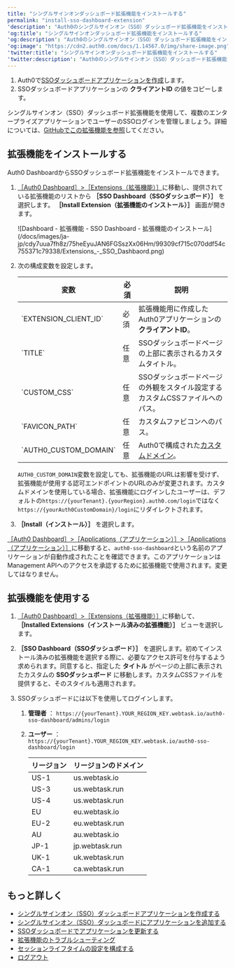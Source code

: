 ```yaml
---
title: "シングルサインオンダッシュボード拡張機能をインストールする"
permalink: "install-sso-dashboard-extension"
'description': "Auth0のシングルサインオン（SSO）ダッシュボード拡張機能をインストールして、アプリケーションでSSOログインを有効にする方法を説明します。"
'og:title': "シングルサインオンダッシュボード拡張機能をインストールする"
'og:description': "Auth0のシングルサインオン（SSO）ダッシュボード拡張機能をインストールして、アプリケーションでSSOログインを有効にする方法を説明します。"
'og:image': "https://cdn2.auth0.com/docs/1.14567.0/img/share-image.png"
'twitter:title': "シングルサインオンダッシュボード拡張機能をインストールする"
'twitter:description': "Auth0のシングルサインオン（SSO）ダッシュボード拡張機能をインストールして、アプリケーションでSSOログインを有効にする方法を説明します。"
---
```


<Card title="始める前に">

1. Auth0で[SSOダッシュボードアプリケーションを作成](https://auth0.com/docs/customize/extensions/single-sign-on-dashboard-extension/create-sso-dashboard-application)します。
2. SSOダッシュボードアプリケーションの **クライアントID** の値をコピーします。

</Card>

シングルサインオン（<Tooltip data-tooltip-id="react-containers-DefinitionTooltip-0" href="/docs/ja-jp/glossary?term=single-sign-on" tip="シングルサインオン（SSO）: ユーザーが1つのアプリケーションにログインした後、そのユーザーを他のアプリケーションに自動的にログインさせるサービス。" cta="用語集の表示">SSO</Tooltip>）ダッシュボード拡張機能を使用して、複数のエンタープライズアプリケーションでユーザーのSSOログインを管理しましょう。詳細については、[GitHubでこの拡張機能を参照](https://github.com/auth0-extensions/auth0-sso-dashboard-extension)してください。

## 拡張機能をインストールする

<Tooltip data-tooltip-id="react-containers-DefinitionTooltip-0" href="/docs/ja-jp/glossary?term=auth0-dashboard" tip="Auth0 Dashboard: サービスを構成するためのAuth0の主製品。" cta="用語集の表示">Auth0 Dashboard</Tooltip>からSSOダッシュボード拡張機能をインストールできます。

1. [［Auth0 Dashboard］>［Extensions（拡張機能）］](https://manage.auth0.com/#/extensions)に移動し、提供されている拡張機能のリストから **［SSO Dashboard（SSOダッシュボード）］** を選択します。 **［Install Extension（拡張機能のインストール）］** 画面が開きます。

   <Frame>![Dashboard - 拡張機能 - SSO Dashboard - 拡張機能のインストール](/docs/images/ja-jp/cdy7uua7fh8z/75heEyuJAN6FGSszXx06Hm/99309cf715c070ddf54c755371c79338/Extensions_-_SSO_Dashbaord.png)</Frame>

2. 次の構成変数を設定します。

   <table class="table"><thead>
   <tr>
   <th><b>変数</b></th>
   <th><b>必須</b></th>
   <th><b>説明</b></th>
   </tr>
   </thead>
   <tbody>
   <tr>
   <td>`EXTENSION_CLIENT_ID`</td>
   <td>必須</td>
   <td>拡張機能用に作成したAuth0アプリケーションの<b>クライアントID</b>。</td>
   </tr>
   <tr>
   <td>`TITLE`</td>
   <td>任意</td>
   <td>SSOダッシュボードページの上部に表示されるカスタムタイトル。</td>
   </tr>
   <tr>
   <td>`CUSTOM_CSS`</td>
   <td>任意</td>
   <td>SSOダッシュボードページの外観をスタイル設定するカスタムCSSファイルへのパス。</td>
   </tr>
   <tr>
   <td>`FAVICON_PATH`</td>
   <td>任意</td>
   <td>カスタムファビコンへのパス。</td>
   </tr>
   <tr>
   <td>`AUTH0_CUSTOM_DOMAIN`</td>
   <td>任意</td>
   <td>Auth0で構成された<a href="https://auth0.com/docs/ja-jp/customize/custom-domains">カスタムドメイン</a>。</td>
   </tr>
   </tbody>
   </table>

   <Callout icon="file-lines" color="#0EA5E9" iconType="regular">

   `AUTH0_CUSTOM_DOMAIN`変数を設定しても、拡張機能のURLは影響を受けず、拡張機能が使用する認可エンドポイントのURLのみが変更されます。カスタムドメインを使用している場合、拡張機能にログインしたユーザーは、デフォルトの`https://{yourTenant}.{yourRegion}.auth0.com/login`ではなく`https://{yourAuth0CustomDomain}/login`にリダイレクトされます。

   </Callout>

3. **［Install（インストール）］** を選択します。

[［Auth0 Dashboard］>［Applications（アプリケーション）］>［Applications（アプリケーション）］](https://manage.auth0.com/#/applications)に移動すると、`auth0-sso-dashboard`という名前のアプリケーションが自動作成されたことを確認できます。このアプリケーションは<Tooltip data-tooltip-id="react-containers-DefinitionTooltip-0" href="/docs/ja-jp/glossary?term=management-api" tip="Management API: 顧客が管理タスクを実行できるようにするための製品。" cta="用語集の表示">Management API</Tooltip>へのアクセスを承認するために拡張機能で使用されます。変更してはなりません。

## 拡張機能を使用する

1. [［Auth0 Dashboard］>［Extensions（拡張機能）］](https://manage.auth0.com/#/extensions)に移動して、 **［Installed Extensions（インストール済みの拡張機能）］** ビューを選択します。
2. **［SSO Dashboard（SSOダッシュボード）］** を選択します。初めてインストール済みの拡張機能を選択する際に、必要なアクセス許可を付与するよう求められます。同意すると、指定した **タイトル** がページの上部に表示されたカスタムの **SSOダッシュボード** に移動します。カスタムCSSファイルを提供すると、そのスタイルも適用されます。
3. SSOダッシュボードには以下を使用してログインします。

   1. **管理者** ：
      `https://{yourTenant}.YOUR_REGION_KEY.webtask.io/auth0-sso-dashboard/admins/login`
   2. **ユーザー** ：
      `https://{yourTenant}.YOUR_REGION_KEY.webtask.io/auth0-sso-dashboard/login`

      <table class="table"><thead>
      <tr>
      <th><b>リージョン</b></th>
      <th><b>リージョンのドメイン</b></th>
      </tr>
      </thead>
      <tbody>
      <tr>
      <td>US-1</td>
      <td>us.webtask.io</td>
      </tr>
      <tr>
      <td>US-3</td>
      <td>us.webtask.run</td>
      </tr>
      <tr>
      <td>US-4</td>
      <td>us.webtask.run</td>
      </tr>
      <tr>
      <td>EU</td>
      <td>eu.webtask.io</td>
      </tr>
      <tr>
      <td>EU-2</td>
      <td>eu.webtask.run</td>
      </tr>
      <tr>
      <td>AU</td>
      <td>au.webtask.io</td>
      </tr>
      <tr>
      <td>JP-1</td>
      <td>jp.webtask.run</td>
      </tr>
      <tr>
      <td>UK-1</td>
      <td>uk.webtask.run</td>
      </tr>
      <tr>
      <td>CA-1</td>
      <td>ca.webtask.run</td>
      </tr>
      </tbody>
      </table>

## もっと詳しく

* [シングルサインオン（SSO）ダッシュボードアプリケーションを作成する](/docs/ja-jp/customize/extensions/single-sign-on-dashboard-extension/create-sso-dashboard-application)
* [シングルサインオン（SSO）ダッシュボードにアプリケーションを追加する](/docs/ja-jp/customize/extensions/single-sign-on-dashboard-extension/add-applications-to-the-sso-dashboard)
* [SSOダッシュボードでアプリケーションを更新する](/docs/ja-jp/customize/extensions/single-sign-on-dashboard-extension/update-applications-on-the-sso-dashboard)
* [拡張機能のトラブルシューティング](/docs/ja-jp/troubleshoot/integration-extensibility-issues/troubleshoot-extensions)
* [セッションライフタイムの設定を構成する](/docs/ja-jp/manage-users/sessions/configure-session-lifetime-settings)
* [ログアウト](/docs/ja-jp/authenticate/login/logout)